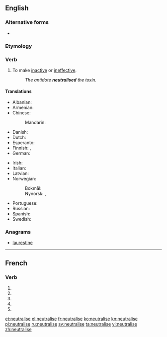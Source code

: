 {{also|neutralisé}}
==English==

===Alternative forms===
* {{l|en|neutralize}} {{qualifier|American}}

===Etymology===
{{suffix|neutral|ise|lang=en}}

===Verb===
{{en-verb|neutralis}}

# To make [[inactive]] or [[ineffective]].
#: ''The antidote '''neutralised''' the toxin.''

====Translations====
{{trans-top|to make inactive or ineffective}}
* Albanian: {{t+|sq|asnjanësoj}}
* Armenian: {{t|hy|չեզոքացնել|tr=čezok’ac’nel|sc=Armn}}
* Chinese:
*: Mandarin: {{t+|cmn|中和|sc=Hani}}
* Danish: {{t|da|neutralisere}}
* Dutch: {{t+|nl|neutraliseren}}
* Esperanto: {{t|eo|neŭtraligi}}
* Finnish: {{t+|fi|neutraloida}}, {{t+|fi|neutralisoida}}
* German: {{t+|de|neutralisieren}}
{{trans-mid}}
* Irish: {{t|ga|neodraigh}}
* Italian: {{t+|it|neutralizzare}}
* Latvian: {{t|lv|neitralizēt|sc=Cyrl}}
* Norwegian:
*: Bokmål: {{t|no|nøytralisere}}
*: Nynorsk: {{t|nn|nøytralisere}}, {{t|nn|nøytralisera}}
* Portuguese: {{t+|pt|neutralizar}}
* Russian: {{t|ru|нейтрализировать|tr=nejtralizírovat’|sc=Cyrl}}
* Spanish: {{t|es|neutralizar}}
* Swedish: {{t+|sv|neutralisera}}
{{trans-bottom}}

===Anagrams===
* [[laurestine#English|laurestine]]

----

==French==

===Verb===
{{fr-verb-form}}

# {{conjugation of|neutraliser||1|s|pres|ind|lang=fr}}
# {{conjugation of|neutraliser||3|s|pres|ind|lang=fr}}
# {{conjugation of|neutraliser||1|s|pres|sub|lang=fr}}
# {{conjugation of|neutraliser||1|s|pres|sub|lang=fr}}
# {{conjugation of|neutraliser||2|s|imp|lang=fr}}

[[et:neutralise]]
[[el:neutralise]]
[[fr:neutralise]]
[[ko:neutralise]]
[[kn:neutralise]]
[[pl:neutralise]]
[[ru:neutralise]]
[[sv:neutralise]]
[[ta:neutralise]]
[[vi:neutralise]]
[[zh:neutralise]]